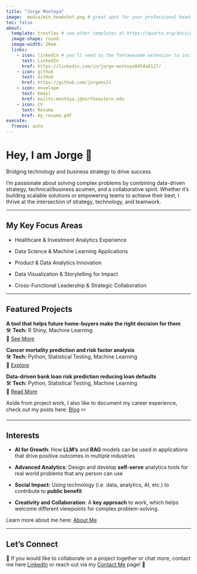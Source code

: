 ```yaml
---
title: "Jorge Montoya"
image:  media/min_headshot.png # great spot for your professional headshot :) 
toc: false
about: 
  template: trestles # see other templates at https://quarto.org/docs/websites/website-about.html#templates
  image-shape: round
  image-width: 20em
  links:
    - icon: linkedin # you'll need to the fontawesome extension to include icons: https://github.com/quarto-ext/fontawesome
      text: LinkedIn
      href: https://linkedin.com/in/jorge-montoya8454a8127/
    - icon: github
      text: GitHub
      href: https://github.com/jorgems21
    - icon: envelope
      text: Email
      href: mailto:montoya.j@northeastern.edu
    - icon: CV
      text: Resume
      href: my_resume.pdf
execute: 
  freeze: auto
---
```


# **Hey, I am Jorge** 👋

::: animate.fadeIn
Bridging technology and business strategy to drive success
:::

I'm passionate about solving complex problems by combining data-driven strategy, technical/business acumen, and a collaborative spirit. Whether it's building scalable solutions or empowering teams to achieve their best, I thrive at the intersection of strategy, technology, and teamwork.

------------------------------------------------------------------------

## **My Key Focus Areas**

-   Healthcare & Investment Analytics Experience

-   Data Science & Machine Learning Applications

-   Product & Data Analytics Innovation

-   Data Visualization & Storytelling for Impact

-   Cross-Functional Leadership & Strategic Collaboration

------------------------------------------------------------------------

## **Featured Projects**

**A tool that helps future home-buyers make the right decision for them**\
🛠️ **Tech:** R Shiny, Machine Learning\
🔗 [See More](projects.qmd#grant-assistant)

**Cancer mortality prediction and risk factor analysis**\
🛠️ **Tech:** Python, Statistical Testing, Machine Learning\
🔗 [Explore](#0)

**Data-driven bank loan risk prediction reducing loan defaults**\
🛠️ **Tech:** Python, Statistical Testing, Machine Learning\
🔗 [Read More](projects.qmd#risk-model)

Aside from project work, I also like to document my career experience, check out my posts here: [Blog](blog.qmd) ✏️

------------------------------------------------------------------------

## Interests

-   **AI for Growth**: How **LLM's** and **RAG** models can be used in applications that drive positive outcomes in multiple industries

-   **Advanced Analytics**: Design and develop **self-serve** analytics tools for real world problems that any person can use

-   **Social Impact:** Using technology (i.e. data, analytics, AI, etc.) to contribute to **public benefit**

-   **Creativity and Collaboration**: A **key approach** to work, which helps welcome different viewpoints for complex problem-solving.

Learn more about me here: [About Me](about_me.qmd)

------------------------------------------------------------------------

## Let's Connect

📩 If you would like to collaborate on a project together or chat more, contact me here [LinkedIn](www.linkedin.com/in/jorge-montoya8454a8127) or reach out via my [Contact Me](contact_me.qmd) page! 🚀
